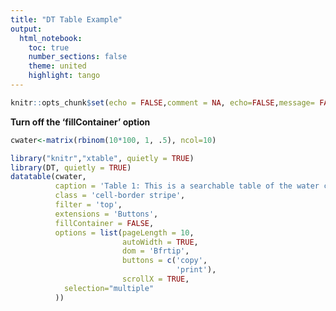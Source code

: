 ```yaml
---
title: "DT Table Example"
output: 
  html_notebook:
    toc: true
    number_sections: false
    theme: united
    highlight: tango
---
```

  
```r
knitr::opts_chunk$set(echo = FALSE,comment = NA, echo=FALSE,message= FALSE, warning = FALSE)
```
**Turn off the 'fillContainer' option**
```r
cwater<-matrix(rbinom(10*100, 1, .5), ncol=10)

library("knitr","xtable", quietly = TRUE)
library(DT, quietly = TRUE)
datatable(cwater,
          caption = 'Table 1: This is a searchable table of the water content.',
          class = 'cell-border stripe', 
          filter = 'top',
          extensions = 'Buttons',
          fillContainer = FALSE, 
          options = list(pageLength = 10, 
                         autoWidth = TRUE,
                         dom = 'Bfrtip',
                         buttons = c('copy', 
                                     'print'), 
                         scrollX = TRUE, 
            selection="multiple"
          ))
```